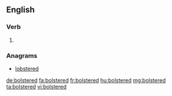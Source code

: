==English==

===Verb===
{{head|en|verb form}}

# {{en-past of|bolster}}

===Anagrams===
* [[lobstered#English|lobstered]]

[[de:bolstered]]
[[fa:bolstered]]
[[fr:bolstered]]
[[hu:bolstered]]
[[mg:bolstered]]
[[ta:bolstered]]
[[vi:bolstered]]